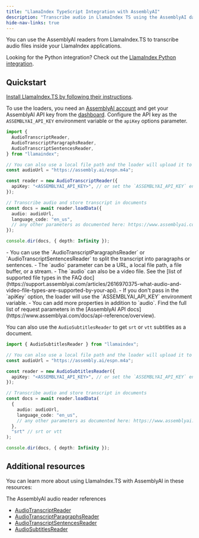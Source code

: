 ```yaml
---
title: "LlamaIndex TypeScript Integration with AssemblyAI"
description: "Transcribe audio in LlamaIndex TS using the AssemblyAI data readers."
hide-nav-links: true
---
```


You can use the AssemblyAI readers from LlamaIndex.TS to transcribe audio files inside your LlamaIndex applications.

<Note>

Looking for the Python integration? Check out the [LlamaIndex Python integration](python).

</Note>

## Quickstart

[Install LlamaIndex.TS by following their instructions](https://ts.llamaindex.ai/installation).

To use the loaders, you need an [AssemblyAI account](https://www.assemblyai.com/dashboard/signup) and get your AssemblyAI API key from the [dashboard](https://www.assemblyai.com/app/api-keys).
Configure the API key as the `ASSEMBLYAI_API_KEY` environment variable or the `apiKey` options parameter.

```typescript
import {
  AudioTranscriptReader,
  AudioTranscriptParagraphsReader,
  AudioTranscriptSentencesReader,
} from "llamaindex";

// You can also use a local file path and the loader will upload it to AssemblyAI for you.
const audioUrl = "https://assembly.ai/espn.m4a";

const reader = new AudioTranscriptReader({
  apiKey: "<ASSEMBLYAI_API_KEY>", // or set the `ASSEMBLYAI_API_KEY` env variable
});

// Transcribe audio and store transcript in documents
const docs = await reader.loadData({
  audio: audioUrl,
  language_code: "en_us",
  // any other parameters as documented here: https://www.assemblyai.com/docs/api-reference/transcript#create-a-transcript
});

console.dir(docs, { depth: Infinity });
```

<Info>
  - You can use the `AudioTranscriptParagraphsReader` or
  `AudioTranscriptSentencesReader` to split the transcript into paragraphs or
  sentences. - The `audio` parameter can be a URL, a local file path, a file
  buffer, or a stream. - The `audio` can also be a video file. See the [list of
  supported file types in the FAQ
  doc](https://support.assemblyai.com/articles/2616970375-what-audio-and-video-file-types-are-supported-by-your-api).
  - If you don't pass in the `apiKey` option, the loader will use the
  `ASSEMBLYAI_API_KEY` environment variable. - You can add more properties in
  addition to `audio`. Find the full list of request parameters in the
  [AssemblyAI API docs](https://www.assemblyai.com/docs/api-reference/overview).
</Info>

<br />

You can also use the `AudioSubtitlesReader` to get `srt` or `vtt` subtitles as a document.

```typescript
import { AudioSubtitlesReader } from "llamaindex";

// You can also use a local file path and the loader will upload it to AssemblyAI for you.
const audioUrl = "https://assembly.ai/espn.m4a";

const reader = new AudioSubtitlesReader({
  apiKey: "<ASSEMBLYAI_API_KEY>", // or set the `ASSEMBLYAI_API_KEY` env variable
});

// Transcribe audio and store transcript in documents
const docs = await reader.loadData(
  {
    audio: audioUrl,
    language_code: "en_us",
    // any other parameters as documented here: https://www.assemblyai.com/docs/api-reference/transcript#create-a-transcript
  },
  "srt" // srt or vtt
);

console.dir(docs, { depth: Infinity });
```

## Additional resources

You can learn more about using LlamaIndex.TS with AssemblyAI in these resources:

The AssemblyAI audio reader references

- [AudioTranscriptReader](https://ts.llamaindex.ai/api/classes/AudioTranscriptReader)
- [AudioTranscriptParagraphsReader](https://ts.llamaindex.ai/api/classes/AudioTranscriptParagraphsReader)
- [AudioTranscriptSentencesReader](https://ts.llamaindex.ai/api/classes/AudioTranscriptSentencesReader)
- [AudioSubtitlesReader](https://ts.llamaindex.ai/api/classes/AudioSubtitlesReader)
